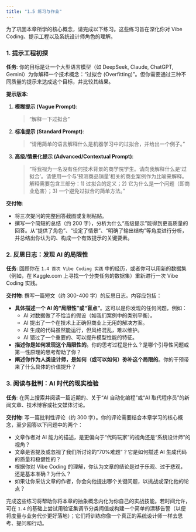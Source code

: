 ```yaml
---
title: "1.5 练习与作业"
---
```


为了巩固本章所学的核心概念，请完成以下练习。这些练习旨在深化你对 Vibe Coding、提示工程以及系统设计师角色的理解。

### 1. 提示工程初探

**任务**:
你的目标是让一个大型语言模型（如 DeepSeek, Claude, ChatGPT, Gemini）为你解释一个技术概念：“过拟合 (Overfitting)”。但你需要通过三种不同质量的提示来达成这个目标，并比较其结果。

**提示版本**:

1.  **模糊提示 (Vague Prompt)**:

    > "解释一下过拟合"

2.  **标准提示 (Standard Prompt)**:

    > "请用简单的语言解释什么是机器学习中的过拟合，并给出一个例子。"

3.  **高级/情景化提示 (Advanced/Contextual Prompt)**:

    > "将我视为一名没有任何技术背景的商学院学生。请向我解释什么是‘过拟合’。请使用一个与‘预测商品销量’相关的商业案例作为比喻来解释。解释需要包含三部分：1) 过拟合的定义；2) 它为什么是一个问题（即商业危害）；3) 一个避免过拟合的简单方法。"

**交付物**:

-   将三次提问的完整回答截图或复制粘贴。
-   撰写一个简短的总结（约 200 字），分析为什么“高级提示”能得到更高质量的回答。从“提供了角色”、“设定了情景”、“明确了输出结构”等角度进行分析，并总结出你认为的、构成一个有效提示的关键要素。

### 2. 反思日志：发现 AI 的局限性

**任务**:
回顾你在 `1.4 首次 Vibe Coding 实践` 中的经历，或者你可以用新的数据集（例如，在 Kaggle.com 上寻找一个分类任务的数据集）重新进行一次 Vibe Coding 实践。

**交付物**:
撰写一篇短文（约 300-400 字）的反思日志。内容应包括：

-   **具体描述一个 AI 的“局限性”或“盲点”**。这可以是你发现的任何问题，例如：
    -   AI 对数据做了不恰当的假设（如我们案例中的类别平衡）。
    -   AI 提出了一个在技术上正确但商业上无用的解决方案。
    -   AI 生成的代码虽然能运行，但风格混乱，难以维护。
    -   AI 错过了一个重要的、可以提升模型性能的特征。
-   **描述你是如何发现这个局限性的**。你的思考过程是什么？是哪个引导性问题或第一性原理的思考帮助了你？
-   **阐述你作为人类设计师，是如何（或可以如何）弥补这个局限的**。你的干预带来了什么具体的价值提升？

### 3. 阅读与批判：AI 时代的现实检验

**任务**:
在网上搜索并阅读一篇近期的、关于“AI 自动化编程”或“AI 取代程序员”的新闻文章、技术博客或社交媒体讨论。

**交付物**:
写一篇批判性评论（约 300 字）。你的评论需要结合本章学习的核心概念，至少回答以下问题中的两个：

-   文章作者对 AI 能力的描述，是更偏向于“代码玩家”的视角还是“系统设计师”的视角？
-   文章是否提及或忽视了我们所讨论的“70%难题”？它是如何描述 AI 生成代码的质量和稳健性的？
-   根据你对 Vibe Coding 的理解，你认为文章的结论是过于乐观、过于悲观，还是基本准确？为什么？
-   如果让你采访文章的作者，你会向他提出哪个关键问题，以挑战或深化他的论点？


完成这些练习将帮助你将本章的抽象概念内化为你自己的实战技能。若时间允许，可在 `1.4` 的基础上尝试用验证集调节分类阈值或构建一个简单的漂移告警（以便将度量与业务代价更好落地）；它们将训练你像一个真正的系统设计师一样去思考、提问和行动。
